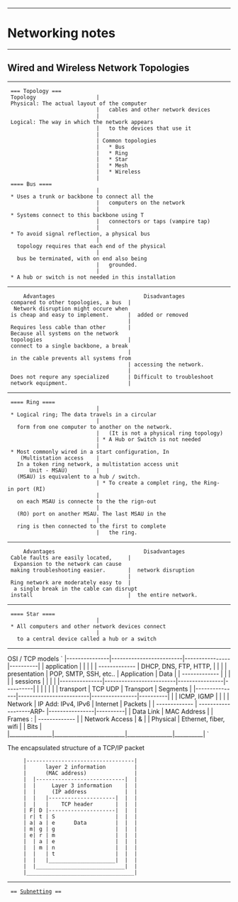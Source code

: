 --------------------------------------------------------------------------------
= Networking notes =
--------------------------------------------------------------------------------
== Wired and Wireless Network Topologies ==
--------------------------------------------------------------------------------
  === Topology ===
  Topology                   | Physical: The actual layout of the computer 
                             |   cables and other network devices
                             | Logical: The way in which the network appears 
                             |   to the devices that use it
                             |
                             | Common topologies 
                             |   * Bus
                             |   * Ring
                             |   * Star
                             |   * Mesh
                             |   * Wireless
                             |
  ==== Bus ====
                             | * Uses a trunk or backbone to connect all the 
                             |   computers on the network
                             | * Systems connect to this backbone using T 
                             |   connectors or taps (vampire tap)
                             | * To avoid signal reflection, a physical bus 
                             |   topology requires that each end of the physical
                             |   bus be terminated, with on end also being 
                             |   grounded.
                             | * A hub or switch is not needed in this installation
--------------------------------------------------------------------------------
      Advantages                            Disadvantages
  compared to other topologies, a bus  |  Network disruption might occure when
  is cheap and easy to implement.      |  added or removed
                                       |
  Requires less cable than other       | Because all systems on the network 
  topologies                           | connect to a single backbone, a break 
                                       | in the cable prevents all systems from
                                       | accessing the network.
                                       |
  Does not requre any specialized      | Difficult to troubleshoot
  network equipment.                   |
--------------------------------------------------------------------------------
  ==== Ring ====
                             | * Logical ring; The data travels in a circular 
                             |   form from one computer to another on the network.
                             |   (It is not a physical ring topology)
                             | * A Hub or Switch is not needed
                             | * Most commonly wired in a start configuration, In
     (Multistation access    |   In a token ring network, a multistation access unit
        Unit - MSAU)         |   (MSAU) is equivalent to a hub / switch.
                             | * To create a complet ring, the Ring-in port (RI)
                             |   on each MSAU is connecte to the the rign-out 
                             |   (RO) port on another MSAU. The last MSAU in the
                             |   ring is then connected to the first to complete
                             |   the ring.
--------------------------------------------------------------------------------
      Advantages                            Disadvantages
  Cable faults are easily located,     |  Expansion to the network can cause
  making troubleshooting easier.       |  network disruption
                                       |
  Ring network are moderately easy to  |  a single break in the cable can disrupt
  install                              |  the entire network.
--------------------------------------------------------------------------------
  ==== Star ====
                             | * All computers and other network devices connect
                             |   to a central device called a hub or a switch
--------------------------------------------------------------------------------
OSI / TCP models
`
|---------------|-------------------------|----------------|----------|
| application   |                         |                |          |
| ------------- | DHCP, DNS, FTP, HTTP,   |                |          |
| presentation  | POP, SMTP, SSH, etc..   | Application    |   Data   |
| ------------- |                         |                |          |
| sessions      |                         |                |          |
|---------------|-------------------------|----------------|----------|
|               |                         |                |          |
| transport     | TCP               UDP   | Transport      | Segments |
|---------------|-------------------------|----------------|----------|
|               | ICMP, IGMP              |                |          |
| Network       | IP Add: IPv4, IPv6      | Internet       | Packets  |
| ------------- | -------------------ARP- |----------------|----------|
| Data Link     | MAC Address             |                |  Frames  :
| ------------- |                         | Network Access |    &     |
| Physical      | Ethernet, fiber, wifi   |                |   Bits   |
|_______________|_________________________|________________|__________|
`
 
The encapsulated structure of a TCP/IP packet
 
      |----------------------------------|
      |      layer 2 information         |
      |      (MAC address)               |
      |  |----------------------------|  |
      |  |     Layer 3 information    |  |
      |  |     (IP address            |  |
      |  |   |---------------------|  |  |
      |  |   |    TCP header       |  |  |
      | F| D |---------------------|  |  |
      | r| t | S                   |  |  |
      | a| a | e      Data         |  |  |
      | m| g | g                   |  |  |
      | e| r | m                   |  |  |
      |  | a | e                   |  |  |
      |  | m | n                   |  |  |
      |  |   | t                   |  |  |
      |  |   |_____________________|  |  |
      |  |____________________________|  |
      |__________________________________|







--------------------------------------------------------------------------------


  == [[Subnetting]] ==
  
